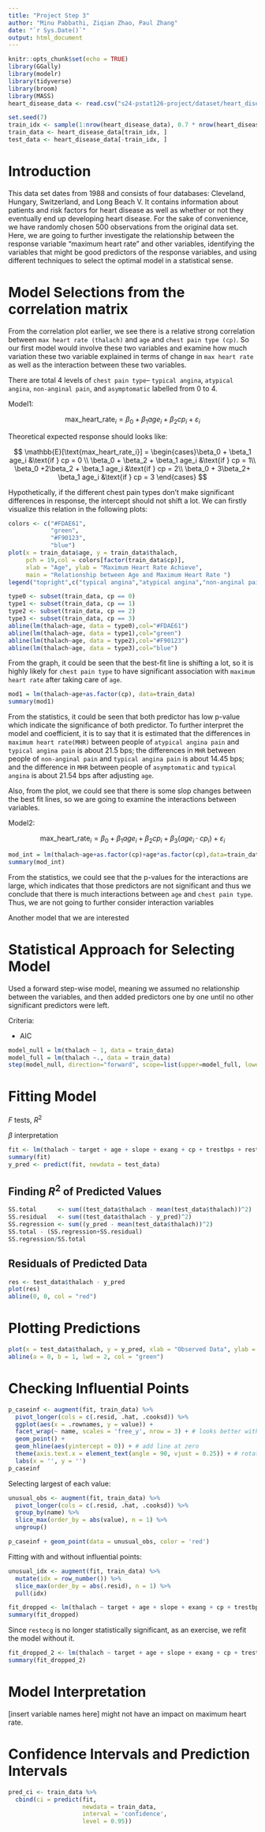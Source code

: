 ```yaml
---
title: "Project Step 3"
author: "Minu Pabbathi, Ziqian Zhao, Paul Zhang"
date: "`r Sys.Date()`"
output: html_document
---
```


```r
knitr::opts_chunk$set(echo = TRUE)
library(GGally)
library(modelr)
library(tidyverse)
library(broom)
library(MASS)
heart_disease_data <- read.csv("s24-pstat126-project/dataset/heart_disease_data_1.csv")

```

```r
set.seed(7)
train_idx <- sample(1:nrow(heart_disease_data), 0.7 * nrow(heart_disease_data)) 
train_data <- heart_disease_data[train_idx, ] 
test_data <- heart_disease_data[-train_idx, ] 
```

# Introduction

This data set dates from 1988 and consists of four databases: Cleveland, Hungary, Switzerland, and Long Beach V. It contains information about patients and risk factors for heart disease as well as whether or not they eventually end up developing heart disease. For the sake of convenience, we have randomly chosen 500 observations from the original data set. Here, we are going to further investigate the relationship between the response variable "maximum heart rate" and  other variables, identifying the variables that might be good predictors of the response variables, and using different techniques to select the optimal model in a statistical sense. 


# Model Selections from the correlation matrix

From the correlation plot earlier, we see there is a relative strong correlation between `max heart rate (thalach)` and `age` and `chest pain type (cp)`. So our first model would involve these two variables and examine how much variation these two variable explained in terms of change in `max heart rate` as well as the interaction between these two variables.

There are total 4 levels of `chest pain type`-- `typical angina`, `atypical angina`, ` non-anginal pain`, and `asymptomatic` labelled from 0 to 4. 

Model1: 

$$
\text{max_heart_rate}_i = \beta_0 + \beta_1age_i + \beta_2cp_i  + \varepsilon_i
$$

Theoretical expected response should looks like: 

$$
\mathbb{E}[\text{max_heart_rate_i}] = \begin{cases}\beta_0 + \beta_1 age_i  &\text{if } cp = 0 \\ 
\beta_0 + \beta_2 + \beta_1 age_i  &\text{if } cp = 1\\
\beta_0 +2\beta_2 + \beta_1 age_i  &\text{if } cp = 2\\
\beta_0 + 3\beta_2+ \beta_1 age_i  &\text{if } cp = 3
\end{cases}
$$

Hypothetically, if the different chest pain types don't make significant differences in response, the intercept should not shift a lot. We can firstly visualize this relation in the following plots: 

```r
colors <- c("#FDAE61", 
            "green",
            "#F90123",
            "blue")
plot(x = train_data$age, y = train_data$thalach,
     pch = 19,col = colors[factor(train_data$cp)],
     xlab = "Age", ylab = "Maximum Heart Rate Achieve",
     main = "Relationship between Age and Maximum Heart Rate ")
legend("topright",c("typical angina","atypical angina","non-anginal pain","asymptomatic"), pch = 19,col = colors)

type0 <- subset(train_data, cp == 0)
type1 <- subset(train_data, cp == 1)
type2 <- subset(train_data, cp == 2)
type3 <- subset(train_data, cp == 3)
abline(lm(thalach~age, data = type0),col="#FDAE61")
abline(lm(thalach~age, data = type1),col="green")
abline(lm(thalach~age, data = type2),col="#F90123")
abline(lm(thalach~age, data = type3),col="blue")
```

From the graph, it could be seen that the best-fit line is shifting a lot, so it is highly likely for `chest pain type` to have significant association with `maximum heart rate` after taking care of `age`.

```r
mod1 = lm(thalach~age+as.factor(cp), data=train_data)
summary(mod1)
```

From the statistics, it could be seen that both predictor has low p-value which indicate the significance of both predictor. To further interpret the model and coefficient, it is to say that it is estimated that the differences in `maximum heart rate(MHR)` between people of `atypical angina pain` and `typical angina pain` is about 21.5 bps; the differences in `MHR` between people of `non-anginal pain` and `typical angina pain` is about 14.45 bps; and the difference in `MHR` between people of `asymptomatic` and `typical angina` is about 21.54 bps after adjusting `age`.

Also, from the plot, we could see that there is some slop changes between the best fit lines, so we are going to examine the interactions between variables.

Model2:

$$
\text{max_heart_rate}_i = \beta_0 + \beta_1age_i + \beta_2cp_i  + \beta_3(age_i\cdot cp_i)+ \varepsilon_i
$$

```r
mod_int = lm(thalach~age+as.factor(cp)+age*as.factor(cp),data=train_data)
summary(mod_int)
```

From the statistics, we could see that the p-values for the interactions are large, which indicates that those predictors are not significant and thus we conclude that there is much interactions between `age` and `chest pain type`. Thus, we are not going to further consider interaction variables

Another model that we are interested 

# Statistical Approach for Selecting Model

Used a forward step-wise model, meaning we assumed no relationship between the variables, and then added predictors one by one until no other significant predictors were left.

Criteria:

- AIC

```r
model_null = lm(thalach ~ 1, data = train_data)
model_full = lm(thalach ~., data = train_data)
step(model_null, direction="forward", scope=list(upper=model_full, lower=model_null), test = "F")
```

# Fitting Model

$F$ tests, $R^2$

$\beta$ interpretation

```r
fit <- lm(thalach ~ target + age + slope + exang + cp + trestbps + restecg, data = train_data)
summary(fit)
y_pred <- predict(fit, newdata = test_data)
```

## Finding $R^2$ of Predicted Values

```r
SS.total      <- sum((test_data$thalach - mean(test_data$thalach))^2)
SS.residual   <- sum((test_data$thalach - y_pred)^2)
SS.regression <- sum((y_pred - mean(test_data$thalach))^2)
SS.total - (SS.regression+SS.residual)
SS.regression/SS.total
```

## Residuals of Predicted Data

```r
res <- test_data$thalach - y_pred
plot(res)
abline(0, 0, col = "red")
```


# Plotting Predictions

```r
plot(x = test_data$thalach, y = y_pred, xlab = "Observed Data", ylab = "Predicted Data")
abline(a = 0, b = 1, lwd = 2, col = "green")
```

# Checking Influential Points

```r
p_caseinf <- augment(fit, train_data) %>%
  pivot_longer(cols = c(.resid, .hat, .cooksd)) %>%
  ggplot(aes(x = .rownames, y = value)) +
  facet_wrap(~ name, scales = 'free_y', nrow = 3) + # looks better with vertical faceting
  geom_point() +
  geom_hline(aes(yintercept = 0)) + # add line at zero
  theme(axis.text.x = element_text(angle = 90, vjust = 0.25)) + # rotates and aligns labels
  labs(x = '', y = '')
p_caseinf
```

Selecting largest of each value:

```r
unusual_obs <- augment(fit, train_data) %>% 
  pivot_longer(cols = c(.resid, .hat, .cooksd)) %>%
  group_by(name) %>%
  slice_max(order_by = abs(value), n = 1) %>%
  ungroup()

p_caseinf + geom_point(data = unusual_obs, color = 'red')
```

Fitting with and without influential points:

```r
unusual_idx <- augment(fit, train_data) %>%
  mutate(idx = row_number()) %>%
  slice_max(order_by = abs(.resid), n = 1) %>%
  pull(idx)

fit_dropped <- lm(thalach ~ target + age + slope + exang + cp + trestbps + restecg, data = train_data[-unusual_idx, ])
summary(fit_dropped)
```

Since `restecg` is no longer statistically significant, as an exercise, we refit the model without it.

```r
fit_dropped_2 <- lm(thalach ~ target + age + slope + exang + cp + trestbps, data = train_data[-unusual_idx, ])
summary(fit_dropped_2)
```

# Model Interpretation

[insert variable names here] might not have an impact on maximum heart rate.

# Confidence Intervals and Prediction Intervals

```r
pred_ci <- train_data %>%
  cbind(ci = predict(fit, 
                     newdata = train_data, 
                     interval = 'confidence', 
                     level = 0.95))
```


